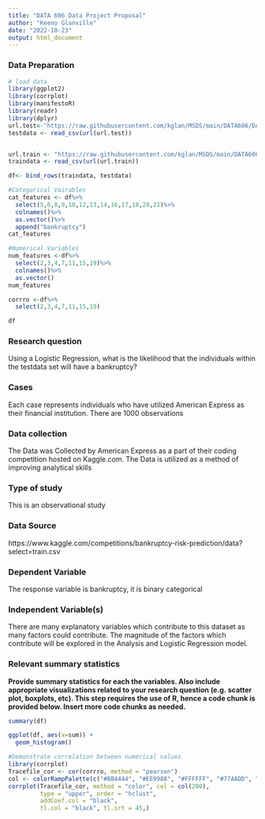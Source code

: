 ---
title: "DATA 606 Data Project Proposal"
author: "Keeno Glanville"
date: "2022-10-23"
output: html_document
---

### Data Preparation

```{r setup, echo=TRUE, results='hide', warning=FALSE, message=FALSE}
# load data
library(ggplot2)
library(corrplot)
library(manifestoR)
library(readr)
library(dplyr)
url.test<-"https://raw.githubusercontent.com/kglan/MSDS/main/DATA606/DATA%20606%20Data%20Project%20Proposal/test.csv"
testdata <- read_csv(url(url.test))


url.train <- "https://raw.githubusercontent.com/kglan/MSDS/main/DATA606/DATA%20606%20Data%20Project%20Proposal/train.csv"
traindata <- read_csv(url(url.train))

df<- bind_rows(traindata, testdata)

#Categorical Vairables
cat_features <- df%>%
  select(5,6,8,9,10,12,13,14,16,17,18,20,21)%>%
  colnames()%>%
  as.vector()%>%
  append("bankruptcy")
cat_features

#Numerical Variables
num_features <-df%>%
  select(2,3,4,7,11,15,19)%>%
  colnames()%>%
  as.vector()
num_features

corrro <-df%>%
  select(2,3,4,7,11,15,19) 
```
```{r}
df
```

### Research question 
 Using a Logistic Regression, what is the likelihood that the individuals within the testdata set will have a bankruptcy?



### Cases 

Each case represents individuals who have utilized American Express as their financial institution. There are 1000 observations



### Data collection 

The Data was Collected by American Express as a part of their coding competition hosted on Kaggle.com. The Data is utilized as a method of improving analytical skills



### Type of study 
 This is an observational study



### Data Source 

https://www.kaggle.com/competitions/bankruptcy-risk-prediction/data?select=train.csv



### Dependent Variable

The response variable is bankruptcy, it is binary categorical



### Independent Variable(s)
There are many explanatory variables which contribute to this dataset as many factors could contribute. The magnitude of the factors which contribute will be explored in the Analysis and Logistic Regression model. 



### Relevant summary statistics 

**Provide summary statistics for each the variables. Also include appropriate visualizations related to your research question (e.g. scatter plot, boxplots, etc). This step requires the use of R, hence a code chunk is provided below. Insert more code chunks as needed.**

```{r}
summary(df)

ggplot(df, aes(x=sum)) + 
  geom_histogram()

#Demonstrate correlation between numerical values
library(corrplot)
Tracefile_cor <- cor(corrro, method = "pearson")
col <- colorRampPalette(c("#BB4444", "#EE9988", "#FFFFFF", "#77AADD", "#4477AA"))
corrplot(Tracefile_cor, method = "color", col = col(200),
         type = "upper", order = "hclust",
         addCoef.col = "black",
         tl.col = "black", tl.srt = 45,)


      

```
